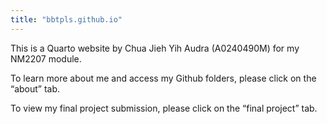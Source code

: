 ```yaml
---
title: "bbtpls.github.io"
---
```


This is a Quarto website by Chua Jieh Yih Audra (A0240490M) for my NM2207 module.

To learn more about me and access my Github folders, please click on the "about" tab.

To view my final project submission, please click on the "final project" tab.